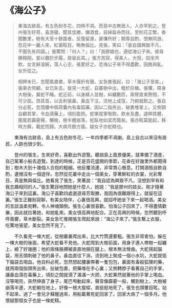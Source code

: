# 《海公子》

> 東海古跡島，有五色耐冬花，四時不凋。而島中古無居人，人亦罕到之。登州張生好奇，喜游獵，聞其佳勝，備酒食，自掉扁舟而往。至則花正繁，香聞數里，樹有大至十餘圍者。反復留連，甚慊所好；開尊自酌，恨無同游。忽花中一麗人來，紅裳眩目，略無倫比。見張，笑曰：「妾自謂興致不凡，不圖先有同調。」張驚問：「何人？」曰：「我膠娼也，適從海公子來。彼尋勝翱翔，妾以艱於步履，故留此耳。」張方苦寂，得美人，大悅，招坐共飲。女言辭溫婉，蕩人心志，張愛好之。恐海公子來不得盡歡，因挽與亂。女忻從之。
>
> 相狎未已，忽聞風肅肅，草木偃折有聲。女急推張起，曰：「海公子至矣。」張束衣愕顧，女已失去。旋見一大蛇，自叢樹中出，粗於巨桶。張懼，障身大樹後，冀蛇不睹。蛇近前，以身繞人並樹，糾纏數匝，兩臂直束胯間，不可少屈。昂其首，以舌刺張鼻。鼻血下注，流地上成窪，乃俯就飲之。張自分必死，忽憶腰中佩荷囊內有毒狐藥，因以二指夾出，破裹堆掌上。又側頸自顧其掌，令血滴藥上，頃刻盈把。蛇果就掌吸飲。飲未及盡，遽伸其體，擺尾若霹靂聲，觸樹，樹半體崩落，蛇臥地如梁而斃矣。張亦眩莫能起，移時方蘇，載蛇而歸。大病月餘方瘥。疑女子亦蛇精也。

&emsp;&emsp;東海有古跡島，島上有五色耐冬花，一年四季都不凋謝。島上自古以來沒有居民，人跡也很少到。

&emsp;&emsp;登州的張生，生來好奇，喜歡出外遊覽。聽說島上風景優美，就準備了酒食，自己駕著小船去遊覽。到達的時候，正是百花盛開的季節，花香在好幾里外都聞得到；樹木大到十幾個人合抱的粗細。他反覆流連，非常賞心愜意。打開酒瓶自飲自酌，遺憾沒有一個遊伴。忽然從花叢中走出一個美女，穿著鮮紅的衣裳，光彩奪目，真是無與倫比。她看見了張生，笑著說：“我自認為興致不凡，沒想到早有和我志趣相同的人。”張生驚訝地問她是什麼人，她說：“我是膠州的妓女。剛才隨著海公子來到這裏。海公子喜歡四處遨遊尋芳取勝，我因為很難跟得上，就留在這裏。”張生正難耐寂聊，有美女陪伴，心裏很高興，就招呼她坐下來一起喝酒。美女的言談溫柔宛轉，令人神魂顛倒。張生心裏很喜歡。怕海公子回來了，不得盡情歡樂，因此就拉著她，和她亂來。美女很高興地配合。正在高興的時候，忽然聽到呼呼風響，草木斷裂。美女急忙推開張生爬起來說：“海公子來了。”張生繫上衣服，吃驚地張望，美女忽然不見了。

&emsp;&emsp;不久看見一條大蛇，從樹叢裏爬出來，比大竹筒還要粗。張生非常害怕，躲在一棵大樹的後面，希望大蛇看不見他。大蛇爬到大樹前面，用身子連人帶樹一起纏上，繞了好幾圈；他的兩條胳膊被直直地捆在腿上，根本無法彎曲。大蛇揚起腦袋，用舌頭刺破了他的鼻子。鼻血直往下淌，流到地上聚成一個小水坑，大蛇就低下腦袋去喝血。他自料必死，忽然想起腰裏帶著一隻包包，裏面有毒殺狐狸的藥，就用兩個指頭夾出來，扯破包裹，把藥堆在手心裏；又側轉脖子看著自己的手掌，讓鼻血滴在毒藥上，頃刻之間就滴了滿滿一大把，大蛇果然就著他的手掌上喝血。沒等喝完，突然伸直了身子，尾巴甩動起來，聲音像霹靂一般，觸到樹上，大樹被崩落半邊，大蛇躺在地上，好像一根大屋樑，直挺挺地死了。張生也頭暈目眩，站不起來，過了一會兒才蘇醒過來，用船載著死蛇回家了。回家大病了一個多月。他懷疑那個女子也是一條蛇精。
